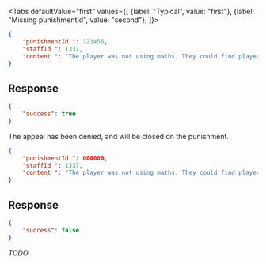 <Tabs
    defaultValue="first"
    values={[
        {label: "Typical", value: "first"},
        {label: "Missing punishmentId", value: "second"},
    ]}>
<TabItem value="first">

```json
{
    "punishmentId ": 123456,
    "staffId ": 1337,
    "content ": "The player was not using maths. They could find player placed chests too."
}
```

## Response

```json
{
    "success": true
}
```

The appeal has been denied, and will be closed on the punishment.

</TabItem>
<TabItem value="second">

```json
{
    "punishmentId ": 000000,
    "staffId ": 1337,
    "content ": "The player was not using maths. They could find player placed chests too."
}
```

## Response

```json
{
    "success": false
}
```

*TODO*

</TabItem>
</Tabs>
